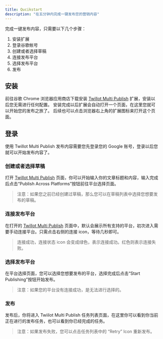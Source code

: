 ```yaml
---
title: Qucikstart
description: "在五分钟内完成一键发布您的营销内容"
---
```


完成一键发布内容，只需要以下几个步骤：

1. 安装扩展
2. 登录谷歌帐号
3. 创建或者选择草稿
4. 连接发布平台
5. 选择发布平台
6. 发布

## 安装

前往谷歌 Chrome 浏览器应用商店下载安装 [Twillot Multi Publish](https://s.twillot.com/multi-publish) 扩展，安装以后您无需进行任何配置。
安装完成以后扩展会自动打开一个页面，在这里您就可以开始您的发布之旅了。
后续也可以点击浏览器右上角的扩展图标来打开这个页面。

## 登录

使用 Twillot Multi Publish 发布内容需要您先登录您的 Google 账号，登录以后您就可以开始发布内容了。

### 创建或者选择草稿

打开 [Twillot Multi Publish](https://www.twillot.com/multi-publish/drafts?utm_source=docs&isNewDraftOpen=true) 页面，你可以开始输入你的文章标题和内容，输入完成后点击“Publish Across Platforms”按钮前往平台选择页面。

> 注意：如果您之前已经创建过草稿，那么您可以在草稿列表中选择您想要发布的草稿。

### 连接发布平台

在打开的 [Twillot Multi Publish](https://www.twillot.com/multi-publish/platforms?utm_source=docs) 页面中，默认会展示所有支持的平台，初次进入需要手动连接平台。只需点击右侧的连接 icon，等待几秒即可。

> 连接成功，连接状态 icon 会变成绿色，表示连接成功。红色则表示连接失败。

### 选择发布平台

在平台选择页面，您可以选择您想要发布的平台，选择完成后点击“Start Publishing”按钮开始发布。

> 注意：如果您的平台没有连接成功，是无法进行选择的。

### 发布

发布后，你将进入 Twiilot Multi Publish 任务列表页面，在这里你可以看到你当前正在进行的发布任务，也可以看到你已经完成的任务。

> 注意：如果发布失败，您可以点击任务列表中的 “Retry” Icon 重新发布。
